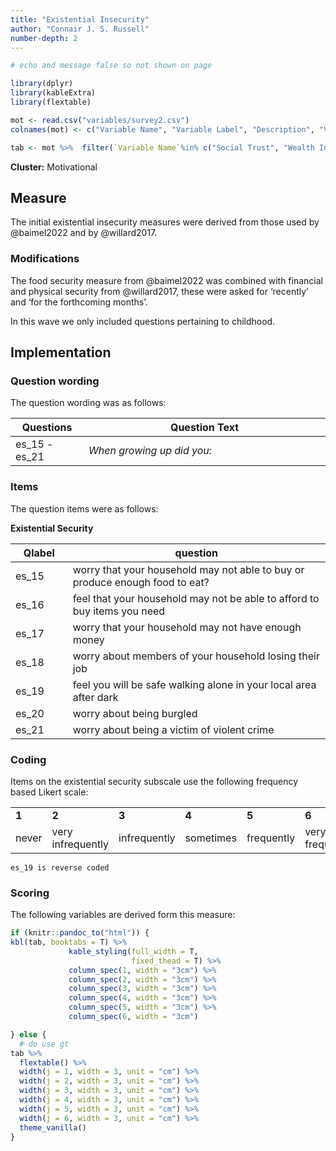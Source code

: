 ```yaml
---
title: "Existential Insecurity"
author: "Connair J. S. Russell"
number-depth: 2
---
```


```r

# echo and message false so not shown on page

library(dplyr)
library(kableExtra)
library(flextable)

mot <- read.csv("variables/survey2.csv")
colnames(mot) <- c("Variable Name", "Variable Label", "Description", "Variable Type", "Source (Section)", "Definition")

tab <- mot %>%  filter(`Variable Name`%in% c("Social Trust", "Wealth Inequality", "Social Security") | grepl("^Existential", `Variable Name`) )

```

**Cluster:** Motivational

## Measure

The initial existential insecurity measures were derived from those used by @baimel2022 and by @willard2017.

### Modifications {.unnumbered}

The food security measure from @baimel2022 was combined with financial and physical security from @willard2017, these were asked for 'recently' and 'for the forthcoming months'. 

In this wave we only included questions pertaining to childhood.

## Implementation

### Question wording {.unnumbered}

The question wording was as follows:

| Questions     | Question Text                                                |
|-----------------|-------------------------------------------------------|
| es_15 - es_21 | *When growing up did you:*                                   |


### Items {.unnumbered}

The question items were as follows:

**Existential Security**

| Qlabel | question                                                                       |
|-------------|-----------------------------------------------------------|
| es_15 | worry that your household may not able to buy or produce enough food to eat? |
| es_16 | feel that your household may not be able to afford to buy items you need     |
| es_17 | worry that your household may not have enough money                          |
| es_18 | worry about members of your household losing their job                       |
| es_19 | feel you will be safe walking alone in your local area after dark            |
| es_20 | worry about being burgled                                                    |
| es_21 | worry about being a victim of violent crime                                  |


### Coding {.unnumbered}

Items on the existential security subscale use the following frequency based Likert scale:

|       |                   |              |           |            |                 |        |
|-----------|-----------|-----------|-----------|-----------|-----------|-----------|
| **1** | **2**             | **3**        | **4**     | **5**      | **6**           | **7**  |
| never | very infrequently | infrequently | sometimes | frequently | very frequently | always |


`es_19 is reverse coded`

### Scoring

The following variables are derived form this measure:

```r

if (knitr::pandoc_to("html")) {
kbl(tab, booktabs = T) %>%
             kable_styling(full_width = T,
                           fixed_thead = T) %>%
             column_spec(1, width = "3cm") %>%
             column_spec(2, width = "3cm") %>%
             column_spec(3, width = "3cm") %>%
             column_spec(4, width = "3cm") %>%
             column_spec(5, width = "3cm") %>%
             column_spec(6, width = "3cm") 

} else {
  # do use gt
tab %>%
  flextable() %>%
  width(j = 1, width = 3, unit = "cm") %>%
  width(j = 2, width = 3, unit = "cm") %>%
  width(j = 3, width = 3, unit = "cm") %>%
  width(j = 4, width = 3, unit = "cm") %>%
  width(j = 5, width = 3, unit = "cm") %>%
  width(j = 6, width = 3, unit = "cm") %>%
  theme_vanilla()
}

```



